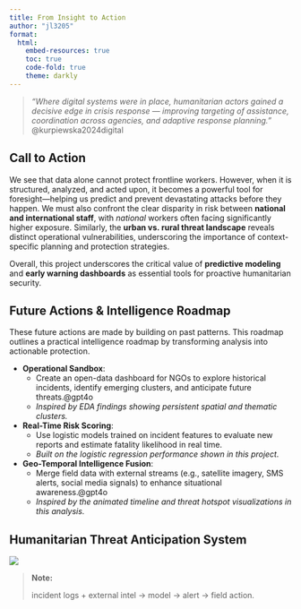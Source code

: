 ```yaml
---
title: From Insight to Action
author: "jl3205"
format: 
  html: 
    embed-resources: true
    toc: true
    code-fold: true
    theme: darkly
---
```


> *"Where digital systems were in place, humanitarian actors gained a decisive edge in crisis response — improving targeting of assistance, coordination across agencies, and adaptive response planning."* @kurpiewska2024digital

## Call to Action 
We see that data alone cannot protect frontline workers. However, when it is structured, analyzed, and acted upon, it becomes a powerful tool for foresight—helping us predict and prevent devastating attacks before they happen. We must also confront the clear disparity in risk between **national and international staff**, with *national* workers often facing significantly higher exposure. Similarly, the **urban vs. rural threat landscape** reveals distinct operational vulnerabilities, underscoring the importance of context-specific planning and protection strategies.

Overall, this project underscores the critical value of **predictive modeling** and **early warning dashboards** as essential tools for proactive humanitarian security.

## Future Actions & Intelligence Roadmap
These future actions are made by building on past patterns. This roadmap outlines a practical intelligence roadmap by transforming analysis into actionable protection. 

- **Operational Sandbox**: 
  - Create an open-data dashboard for NGOs to explore historical incidents, identify emerging clusters, and anticipate future threats.@gpt4o
  - *Inspired by EDA findings showing persistent spatial and thematic clusters.*
- **Real-Time Risk Scoring**: 
  - Use logistic models trained on incident features to evaluate new reports and estimate fatality likelihood in real time. 
  - *Built on the logistic regression performance shown in this project.*
- **Geo-Temporal Intelligence Fusion**: 
  - Merge field data with external streams (e.g., satellite imagery, SMS alerts, social media signals) to enhance situational awareness.@gpt4o
  - *Inspired by the animated timeline and threat hotspot visualizations in this analysis.*

## Humanitarian Threat Anticipation System
![](images/mermaid.png)

> **Note:** 
> 
>   incident logs + external intel → model → alert → field action.
